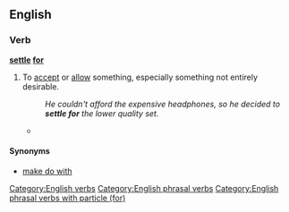 ==English==

===Verb===
'''[[settle]] [[for]]'''
# {{idiomatic}} To [[accept]] or [[allow]] something, especially something not entirely desirable.
#:''He couldn't afford the expensive headphones, so he decided to '''settle for''' the lower quality set.''
#* {{quote-news
|year=2011
|date=June 4
|author=Phil McNulty
|title=England   2 - 2   Switzerland
|work=BBC
|url=http://news.bbc.co.uk/sport2/hi/football/13553428.stm
|page=
|passage=As the game entered three minutes of stoppage time, both sides almost snatched the win. Substitute Admir Mehmedi was inches away with Hart beaten and Stewart Downing, on for Walcott, shot weakly into the side-netting with the last kick of the game as England had to '''settle for''' a point.}}

====Synonyms====
* [[make do with]]

[[Category:English verbs]]
[[Category:English phrasal verbs]]
[[Category:English phrasal verbs with particle (for)]]